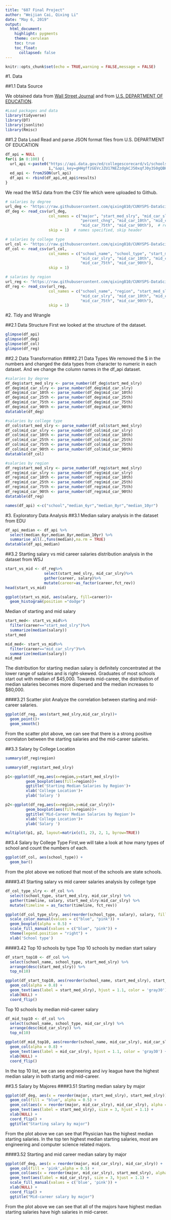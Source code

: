 ```yaml
---
title: "607 Final Project"
author: "Weijian Cai, Qixing Li"
date: "May 6, 2019"
output: 
  html_document:
    highlight: pygments
    theme: cerulean
    toc: true
    toc_float:
      collapsed: false
---
```


```r
knitr::opts_chunk$set(echo = TRUE,warning = FALSE,message = FALSE)
```

#1. Data

##1.1 Data Source

We obtained data from [Wall Street Journal](http://online.wsj.com/public/resources/documents/info-Degrees_that_Pay_you_Back-sort.html?mod=article_inline)
and from [U.S. DEPARTMENT OF EDUCATION](https://collegescorecard.ed.gov/data/).


```r
#Load packages and data
library(tidyverse)
library(DT)
library(jsonlite)
library(Rmisc)
```


##1.2 Data Load
Read and parse JSON format files from U.S. DEPARTMENT OF EDUCATION
```r
df_api = NULL
for(i in 0:100) {
  url_api <-paste0("https://api.data.gov/ed/collegescorecard/v1/schools?fields=school.name,latest.earnings.6_yrs_after_entry.mean_earnings.lowest_tercile,latest.earnings.6_yrs_after_entry.mean_earnings.middle_tercile,latest.earnings.6_yrs_after_entry.mean_earnings.highest_tercile&page=",
                   i,"&api_key=gHHgffzGEVcJZU17NEZzdgkCJ50xqfJ0y3S0gQBH")
  ed_api <- fromJSON(url_api)
  df_api <- rbind(df_api,ed_api$results)
}
```

We read the WSJ data from the CSV file which were uploaded to Github.
```r
# salaries by degree
url_deg <- "https://raw.githubusercontent.com/qixing810/CUNYSPS-DataScience/master/DS607/Project/final%20project/degrees-that-pay-back.csv"
df_deg <- read_csv(url_deg,
                   col_names = c("major", "start_med_slry", "mid_car_slry",
                                 "percent_chng", "mid_car_10th", "mid_car_25th",
                                 "mid_car_75th", "mid_car_90th"),  # rename the column names
                   skip = 1)  # names specified, skip header

# salaries by college type
url_col <- "https://raw.githubusercontent.com/qixing810/CUNYSPS-DataScience/master/DS607/Project/final%20project/salaries-by-college-type.csv"
df_col <- read_csv(url_col,
                   col_names = c("school_name", "school_type", "start_med_slry",
                                 "mid_car_slry", "mid_car_10th", "mid_car_25th",
                                 "mid_car_75th", "mid_car_90th"),
                   skip = 1)

# salaries by region
url_reg <- "https://raw.githubusercontent.com/qixing810/CUNYSPS-DataScience/master/DS607/Project/final%20project/salaries-by-region.csv"
df_reg <- read_csv(url_reg,
                   col_names = c("school_name", "region", "start_med_slry",
                                 "mid_car_slry", "mid_car_10th", "mid_car_25th",
                                 "mid_car_75th", "mid_car_90th"),
                   skip = 1)
```


#2. Tidy and Wrangle

##2.1 Data Structure
First we looked at the structure of the dataset.
```r
glimpse(df_api)
glimpse(df_deg)
glimpse(df_col)
glimpse(df_reg)
```

##2.2 Data Transformation
####2.21 Data Types
We removed the $ in the numbers and changed the data types from character to numeric in each dataset. And we change the column names in the df_api dataset.
```r
#salaries by degree
df_deg$start_med_slry <- parse_number(df_deg$start_med_slry)
df_deg$mid_car_slry <- parse_number(df_deg$mid_car_slry)
df_deg$mid_car_10th <- parse_number(df_deg$mid_car_10th)
df_deg$mid_car_25th <- parse_number(df_deg$mid_car_25th)
df_deg$mid_car_75th <- parse_number(df_deg$mid_car_75th)
df_deg$mid_car_90th <- parse_number(df_deg$mid_car_90th)
datatable(df_deg)
```

```r
#salaries by college type
df_col$start_med_slry <- parse_number(df_col$start_med_slry)
df_col$mid_car_slry <- parse_number(df_col$mid_car_slry)
df_col$mid_car_10th <- parse_number(df_col$mid_car_10th)
df_col$mid_car_25th <- parse_number(df_col$mid_car_25th)
df_col$mid_car_75th <- parse_number(df_col$mid_car_75th)
df_col$mid_car_90th <- parse_number(df_col$mid_car_90th)
datatable(df_col)
```

```r
#salaries by region
df_reg$start_med_slry <- parse_number(df_reg$start_med_slry)
df_reg$mid_car_slry <- parse_number(df_reg$mid_car_slry)
df_reg$mid_car_10th <- parse_number(df_reg$mid_car_10th)
df_reg$mid_car_25th <- parse_number(df_reg$mid_car_25th)
df_reg$mid_car_75th <- parse_number(df_reg$mid_car_75th)
df_reg$mid_car_90th <- parse_number(df_reg$mid_car_90th)
datatable(df_reg)
```

```r
names(df_api) <-c("school","median_6yr","median_8yr","median_10yr")
```


#3. Exploratory Data Analysis
##3.1 Median salary analysis in the dataset from EDU
```r
df_api_median <- df_api %>%
  select(median_6yr,median_8yr,median_10yr) %>%
  summarise_all(.,funs(median),na.rm = TRUE)
datatable(df_api_median)
```

##3.2 Starting salary vs mid career salaries distribution analysis in the dataset from WSJ
```r
start_vs_mid <- df_reg%>%
                 select(start_med_slry, mid_car_slry)%>%
                 gather(career, salary)%>%
                 mutate(career=as_factor(career,fct_rev))
head(start_vs_mid)
```

```r
ggplot(start_vs_mid, aes(salary, fill=career))+
  geom_histogram(position ="dodge")
```

Median of starting and mid salary
```r
start_med<- start_vs_mid%>%
  filter(career=="start_med_slry")%>%
  summarize(median(salary))
start_med

mid_med<- start_vs_mid%>%
  filter(career=="mid_car_slry")%>%
  summarize(median(salary))
mid_med
```

The distribution for starting median salary is definitely concentrated at the lower range of salaries and is right-skewed. Graduates of most schools start out with median of $45,000. Towards mid-career, the distribution of median salaries becomes more dispersed and the median increases to $80,000.

####3.21 Scatter plot
Analyze the correlation between starting and mid-career salaries.
```r
ggplot(df_reg, aes(start_med_slry,mid_car_slry))+
  geom_point()+
  geom_smooth()
```

From the scatter plot above, we can see that there is a strong positive correlaton between the starting salaries and the mid-career salaries.

##3.3 Salary by College Location
```r
summary(df_reg$region)
```
```r
summary(df_reg$start_med_slry)
```

```r
p1<-ggplot(df_reg,aes(x=region,y=start_med_slry))+
         geom_boxplot(aes(fill=region))+
         ggtitle('Starting Median Salaries by Region')+
         xlab('College Location')+
         ylab('Salary ')

p2<-ggplot(df_reg,aes(x=region,y=mid_car_slry))+
         geom_boxplot(aes(fill=region))+
         ggtitle('Mid-Career Median Salaries by Region')+
         xlab('College Location')+
         ylab('Salary ')

multiplot(p1, p2, layout=matrix(c(1, 2), 2, 1, byrow=TRUE))
```

##3.4 Salary by College Type
First,we will take a look at how many types of school and count the numbers of each.
```r
ggplot(df_col, aes(school_type)) +
  geom_bar()
```
From the plot above we noticed that most of the schools are state schools. 

####3.41 Starting salary vs mid career salaries analysis by college type
```r
df_col_type_slry <- df_col %>%
  select(school_type, start_med_slry, mid_car_slry) %>%
  gather(timeline, salary, start_med_slry:mid_car_slry) %>%
  mutate(timeline = as_factor(timeline, fct_rev))

ggplot(df_col_type_slry, aes(reorder(school_type, salary), salary, fill = timeline)) +
  scale_color_manual(values = c("blue", "pink")) +
  geom_boxplot(alpha = 0.5) +
  scale_fill_manual(values = c("blue", "pink")) +
  theme(legend.position = "right") +
  xlab('School type') 
```

####3.42 Top 10 schools by type
Top 10 schools by median start salary
```r
df_start_top10 <- df_col %>%
  select(school_name, school_type, start_med_slry) %>%
  arrange(desc(start_med_slry)) %>%
  top_n(10)

ggplot(df_start_top10, aes(reorder(school_name, start_med_slry), start_med_slry,fill = school_type)) +
  geom_col(alpha = 0.8) +
  geom_text(aes(label = start_med_slry), hjust = 1.1, color = 'gray30') +
  xlab(NULL) +
  coord_flip()
```

Top 10 schools by median mid-career salary
```r
df_mid_top10 <- df_col %>%
  select(school_name, school_type, mid_car_slry) %>%
  arrange(desc(mid_car_slry)) %>%
  top_n(10)

ggplot(df_mid_top10, aes(reorder(school_name, mid_car_slry), mid_car_slry,fill = school_type)) +
  geom_col(alpha = 0.8) +
  geom_text(aes(label = mid_car_slry), hjust = 1.1, color = 'gray30') +
  xlab(NULL) +
  coord_flip()
```
In the top 10 list, we can see engineering and ivy league have the highest median salary in both startig and mid-career. 

##3.5 Salary by Majores
####3.51 Starting median salary by major
```r
ggplot(df_deg, aes(x = reorder(major, start_med_slry), start_med_slry)) +
  geom_col(fill = "blue", alpha = 0.5) +
  geom_col(aes(x = reorder(major, mid_car_slry), mid_car_slry), alpha = 0.2) +
  geom_text(aes(label = start_med_slry), size = 3, hjust = 1.1) +
  xlab(NULL) +
  coord_flip() +
  ggtitle("Starting salary by major")
```
From the plot above we can see that Physician has the highest median starting salaries. In the top ten highest median starting salaries, most are engineering and computer science related majors. 
   
####3.52 Starting and mid career median salary by major
```r
ggplot(df_deg, aes(x = reorder(major, mid_car_slry), mid_car_slry)) +
  geom_col(fill = 'pink',alpha = 0.5) +
  geom_col(aes(x = reorder(major, mid_car_slry), start_med_slry), alpha = 0.4) +
  geom_text(aes(label = mid_car_slry), size = 3, hjust = 1.1) +
  scale_fill_manual(values = c('blue', 'pink')) +
  xlab(NULL) +
  coord_flip() +
  ggtitle("Mid-career salary by major")
```
From the plot above we can see that all of the majors have highest median starting salaries have high salaries in mid-career. 



